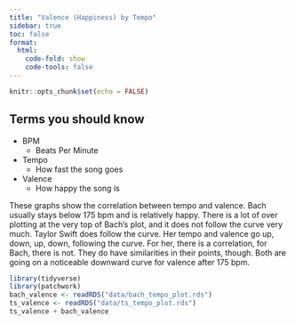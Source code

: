 ```yaml
---
title: "Valence (Happiness) by Tempo"
sidebar: true
toc: false
format:
  html:
    code-fold: show
    code-tools: false
---
```


```r
knitr::opts_chunk$set(echo = FALSE)
```
:::{.callout-tip}
## Terms you should know
- BPM
  - Beats Per Minute 
- Tempo
  - How fast the song goes
- Valence
  - How happy the song is
:::

These graphs show the correlation between tempo and valence. Bach usually stays below 175 bpm and is relatively happy. There is a lot of over plotting at the very top of Bach's plot, and it does not follow the curve very much. Taylor Swift does follow the curve. Her tempo and valence go up, down, up, down, following the curve. For her, there is a correlation, for Bach, there is not. They do have similarities in their points, though. Both are going on a noticeable downward curve for valence after 175 bpm.

::: {.column-page-inset}

```r
library(tidyverse)
library(patchwork)
bach_valence <- readRDS("data/bach_tempo_plot.rds")
ts_valence <- readRDS("data/ts_tempo_plot.rds")
ts_valence + bach_valence
```
:::